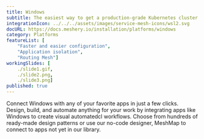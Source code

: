 ```yaml
---
title: Windows
subtitle: The easiest way to get a production-grade Kubernetes cluster up and running
integrationIcon: ../../../assets/images/service-mesh-icons/wsl2.svg
docURL: https://docs.meshery.io/installation/platforms/windows
category: Platforms
featureList: [
    "Faster and easier configuration",
    "Application isolation",
    "Routing Mesh"]
workingSlides: [
    ./slide1.gif,
    ./slide2.png,
    ./slide3.png]
published: true
---
```


<p>
    Connect Windows with any of your favorite apps in just a few
    clicks. Design, build, and automate anything for your work by
    integrating apps like Windows to create visual automatedcl
    workflows. Choose from hundreds of ready-made design patterns or use
    our no-code designer, MeshMap to connect to apps not yet in our
    library.
</p>
